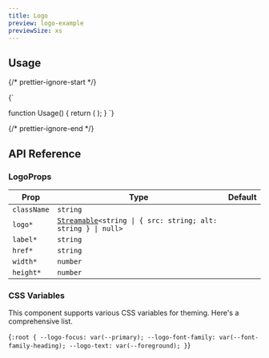```yaml
---
title: Logo
preview: logo-example
previewSize: xs
---
```


## Usage

{/* prettier-ignore-start */}

<CodeBlock lang="ts">{`

function Usage() {
    return (
      <Logo height={40} href="#" label="SOUL" logo="SOUL" width={200} />
    );
}
`}
</CodeBlock>

{/* prettier-ignore-end */}

## API Reference

### LogoProps

| Prop        | Type                                                                                    | Default |
| ----------- | --------------------------------------------------------------------------------------- | ------- |
| `className` | `string`                                                                                |         |
| `logo*`     | [`Streamable`](/docs/soul/streamable)`<string \| { src: string; alt: string } \| null>` |         |
| `label*`    | `string`                                                                                |         |
| `href*`     | `string`                                                                                |         |
| `width*`    | `number`                                                                                |         |
| `height*`   | `number`                                                                                |         |

### CSS Variables

This component supports various CSS variables for theming. Here's a comprehensive list.

<CodeBlock lang="css">{`
:root {
    --logo-focus: var(--primary);
    --logo-font-family: var(--font-family-heading);
    --logo-text: var(--foreground);
}
`}</CodeBlock>
